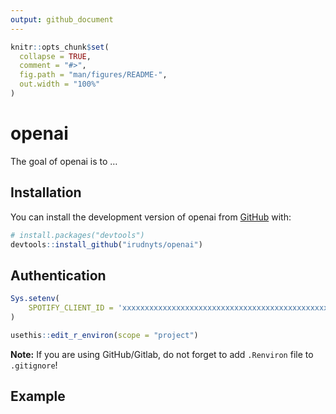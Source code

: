 ```yaml
---
output: github_document
---
```


<!-- README.md is generated from README.Rmd. Please edit that file -->

```r
knitr::opts_chunk$set(
  collapse = TRUE,
  comment = "#>",
  fig.path = "man/figures/README-",
  out.width = "100%"
)
```

# openai

<!-- badges: start -->
<!-- badges: end -->

The goal of openai is to ...

## Installation

You can install the development version of openai from [GitHub](https://github.com/) with:

```r
# install.packages("devtools")
devtools::install_github("irudnyts/openai")
```

## Authentication

```r
Sys.setenv(
    SPOTIFY_CLIENT_ID = 'xxxxxxxxxxxxxxxxxxxxxxxxxxxxxxxxxxxxxxxxxxxxxxxxxxx'
)
```

```r
usethis::edit_r_environ(scope = "project")
```

**Note:** If you are using GitHub/Gitlab, do not forget to add `.Renviron` file to `.gitignore`!

## Example

